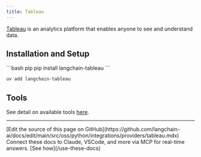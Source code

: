 ```yaml
---
title: Tableau
---
```


[Tableau](https://www.tableau.com/) is an analytics platform that enables anyone to
see and understand data.


## Installation and Setup

<CodeGroup>
```bash pip
pip install langchain-tableau
```

```bash uv
uv add langchain-tableau
```
</CodeGroup>

## Tools

See detail on available tools [here](/oss/python/integrations/tools/tableau).

---

<Callout icon="pen-to-square" iconType="regular">
    [Edit the source of this page on GitHub](https://github.com/langchain-ai/docs/edit/main/src/oss/python/integrations/providers/tableau.mdx)
</Callout>
<Tip icon="terminal" iconType="regular">
    Connect these docs to Claude, VSCode, and more via MCP for    real-time answers. [See how](/use-these-docs)
</Tip>
